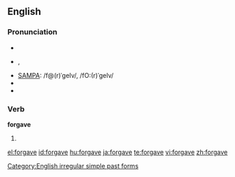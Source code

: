 ==English==

===Pronunciation===
* {{enPR|fər-gāv', fôr-gāv'}}
* {{IPA|/fə(r)ˈgeɪv/}}, {{IPAchar|/fɔː(r)ˈgeɪv/}}
* [[w:SAMPA|SAMPA]]: /f@(r)ˈgeIv/, /fO:(r)ˈgeIv/
* {{audio|en-us-forgave.ogg|Audio (US)}}
* {{rhymes|eɪv}}

===Verb===
'''forgave'''

# {{simple past of|forgive}}

[[Category:English irregular simple past forms]]

[[el:forgave]]
[[id:forgave]]
[[hu:forgave]]
[[ja:forgave]]
[[te:forgave]]
[[vi:forgave]]
[[zh:forgave]]